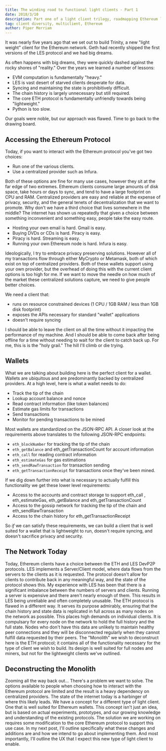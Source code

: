 ```yaml
---
title: The winding road to functional light clients - Part 1
date: 2018/3/10
description: Part one of a light client trilogy, roadmapping Ethereum light client development.
tag: client diversity, multiclient, Ethereum
author: Piper Merriam
---
```



It was nearly five years ago that we set out to build Trinity, a new "light weight" client for the Ethereum network.  Geth had recently shipped the first versions of the LES protocol and we had big dreams.

As often happens with big dreams, they were quickly dashed against the rocky shores of "reality."  Over the years we learned a number of lessons:

- EVM computation is fundamentally "heavy."
- LES is vast desert of starved clients desperate for data.
- Syncing and maintaining the state is prohibitively difficult.
- The chain history is largely unnecessary but still required.
- The core ETH protocol is fundamentally unfriendly towards being "lightweight."
- Python is too slow.

Our goals were noble, but our approach was flawed.  Time to go back to the drawing board.

## Accessing the Ethereum Protocol

Today, if you want to interact with the Ethereum protocol you've got two choices:

- Run one of the various clients.
- Use a centralized provider such as Infura.

Both of these options are fine for many use cases, however they sit at the far edge of two extremes.  Ethereum clients consume large amounts of disk space, take hours or days to sync, and tend to have a large footprint on CPU and RAM.  Centralized providers are easy and reliable at the expense of privacy, security, and the general tenets of decentralization that we want to promote.
Why don't we have a third choice that lives somewhere in the middle?  The internet has shown us repeatedly that given a choice between something inconvenient and something easy, people take the easy route.  

- Hosting your own email is hard.  Gmail is easy.
- Buying DVDs or CDs is hard.  Piracy is easy.
- Piracy is hard.  Streaming is easy.
- Running your own Ethereum node is hard.  Infura is easy.  

Ideologically, I try to embrace privacy preserving solutions. However all of my transactions flow through either MyCrypto or Metamask, both of which exist on top of centralized providers.  Both of these wallets support using your own provider, but the overhead of doing this with the current client options is too high for me. If we want to move the needle on how much of the market these centralized solutions capture, we need to give people better choices.

We need a client that:
- runs on resource constrained devices (1 CPU / 1GB RAM / less than 1GB disk footprint)
- exposes the APIs necessary for standard "wallet" applications
- doesn't require syncing

I should be able to leave the client on all the time without it impacting the performance of my machine.  And I should be able to come back after being offline for a time without needing to wait for the client to catch back up.
For me, this is is the "holy grail."  The hill I'll climb or die trying.

## Wallets
What we are talking about building here is the perfect client for a wallet.  Wallets are ubiquitous and are predominantly backed by centralized providers.  At a high level, here is what a wallet needs to do:

- Track the tip of the chain
- Lookup account balance and nonce
- Read contract information (like token balances)
- Estimate gas limits for transactions
- Send transactions
- Monitor for pending transactions to be mined

Most wallets are standardized on the JSON-RPC API.  A closer look at the requirements above translates to the following JSON-RPC endpoints:

- `eth_blockNumber` for tracking the tip of the chain
- `eth_getBalance` and eth_getTransactionCount for account information
- `eth_call` for reading contract information
- `eth_estimateGas` for gas estimations
- `eth_sendRawTransaction` for transaction sending
- `eth_getTransactionReceipt` for transactions once they've been mined.

If we dig down further into what is necessary to actually fulfill this functionality we get these lower level requirements:

- Access to the accounts and contract storage to support eth_call ,  eth_estimateGas, eth_getBalance and eth_getTransactionCount
- Access to the gossip network for tracking the tip of the chain and eth_sendRawTransaction
- Access to the chain history for eth_getTransactionReceipt

So *if* we can satisfy these requirements, we can build a client that is well suited for a wallet that is lightweight to run, doesn't require syncing, and doesn't sacrifice privacy and security.

## The Network Today

Today, Ethereum clients have a choice between the ETH and LES DevP2P protocols.
LES implements a Server/Client model, where data flows from the servers to the clients as it is requested.  The protocol doesn't allow for clients to contribute back in any meaningful way, and the state of the protocol shows this.  My experience with LES has been that there is a significant imbalance between the numbers of servers and clients.  Running a server is expensive and there aren't nearly enough of them.  This results in LES being unreliable and often completely unusable.
The ETH protocol is flawed in a different way.  It serves its purpose admirably, ensuring that the chain history and state data is replicated in full across as many nodes on the network as possible.  This places high demands on individual clients. It is compulsary for every node on the network to hold the full history and the full state.  Nodes who don't have this data are unlikely to maintain healthy peer connections and they will be disconnected regularly when they cannot fulfill data requested by their peers.
The "Monolith" we wish to deconstruct here is the ETH protocol; it contains all of the functionality necessary for the type of client we wish to build.  Its design is well suited for full nodes and miners, but not for the lightweight clients we've outlined.

## Deconstructing the Monolith

Zooming all the way back out...
There's a problem we want to solve.  The options available to people when choosing how to interact with the Ethereum protocol are limited and the result is a heavy dependency on centralized providers.   The state of the internet today is a harbinger of where this likely leads.
We have a concept for a different type of light client.  One that is well suited for Ethereum wallets.  This concept isn't just an idea, but is based on actual experiments, prototypes, and our growing knowledge and understanding of the existing protocols.
The solution we are working on requires some modification to the core Ethereum protocol to support this use case.  In my next post, I'll outline specifically what these changes and additions are and how we intend to go about implementing them.  And most importantly, I'll outline the UX that I expect this new type of light client to enable.